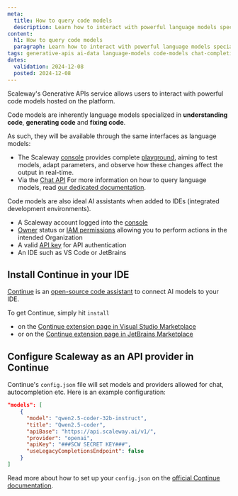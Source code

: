 ```yaml
---
meta:
  title: How to query code models
  description: Learn how to interact with powerful language models specialized in code using Scaleway's Generative APIs service.
content:
  h1: How to query code models
  paragraph: Learn how to interact with powerful language models specialized in code using Scaleway's Generative APIs service.
tags: generative-apis ai-data language-models code-models chat-completions-api
dates:
  validation: 2024-12-08
  posted: 2024-12-08
---
```


Scaleway's Generative APIs service allows users to interact with powerful code models hosted on the platform.

Code models are inherently language models specialized in **understanding code**, **generating code** and **fixing code**. 

As such, they will be available through the same interfaces as language models:
- The Scaleway [console](https://console.scaleway.com) provides complete [playground](/ai-data/generative-apis/how-to/query-language-models/#accessing-the-playground), aiming to test models, adapt parameters, and observe how these changes affect the output in real-time.
- Via the [Chat API](/ai-data/generative-apis/how-to/query-language-models/#querying-language-models-via-api)
For more information on how to query language models, read [our dedicated documentation](/ai-data/generative-apis/how-to/query-language-models/).

Code models are also ideal AI assistants when added to IDEs (integrated development environments). 

<Macro id="requirements" />

- A Scaleway account logged into the [console](https://console.scaleway.com)
- [Owner](/identity-and-access-management/iam/concepts/#owner) status or [IAM permissions](/identity-and-access-management/iam/concepts/#permission) allowing you to perform actions in the intended Organization
- A valid [API key](/identity-and-access-management/iam/how-to/create-api-keys/) for API authentication
- An IDE such as VS Code or JetBrains

## Install Continue in your IDE

[Continue](https://www.continue.dev/) is an [open-source code assistant](https://github.com/continuedev/continue) to connect AI models to your IDE.

To get Continue, simply hit `install` 
- on the [Continue extension page in Visual Studio Marketplace](https://marketplace.visualstudio.com/items?itemName=Continue.continue)
- or on the [Continue extension page in JetBrains Marketplace](https://plugins.jetbrains.com/plugin/22707-continue)

## Configure Scaleway as an API provider in Continue

Continue's `config.json` file will set models and providers allowed for chat, autocompletion etc.
Here is an example configuration:

```json
"models": [
    {
      "model": "qwen2.5-coder-32b-instruct",
      "title": "Qwen2.5-coder",
      "apiBase": "https://api.scaleway.ai/v1/",
      "provider": "openai",
      "apiKey": "###SCW SECRET KEY###",
      "useLegacyCompletionsEndpoint": false
    }
]
```

Read more about how to set up your `config.json` on the [official Continue documentation](https://docs.continue.dev/reference).

